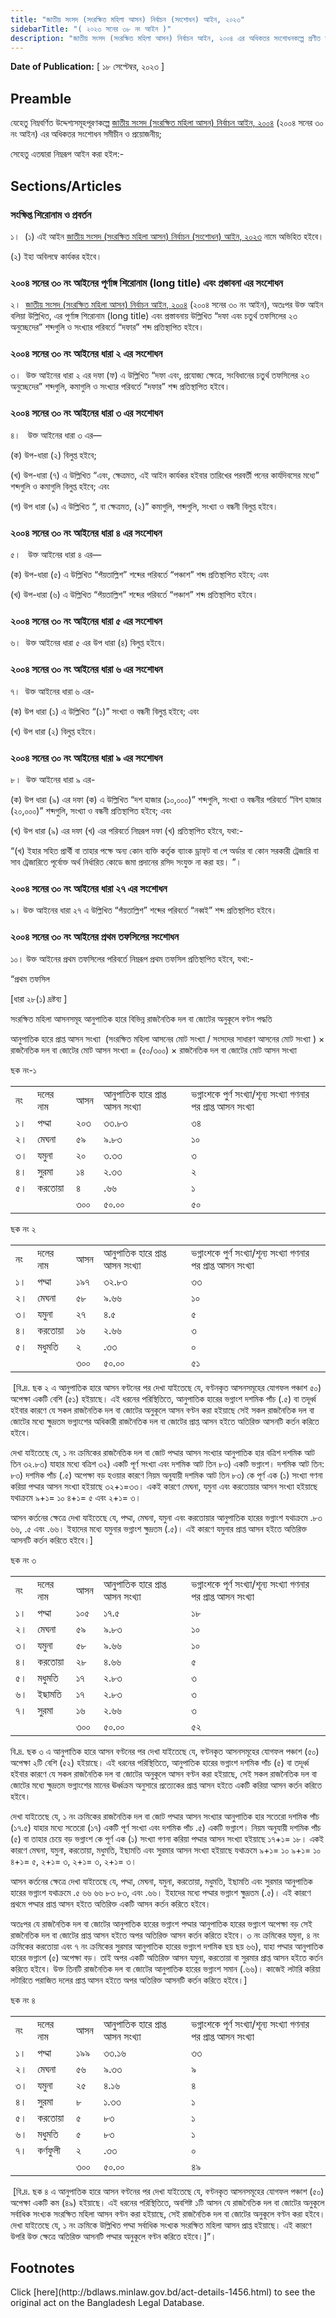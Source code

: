 ```yaml
---
title: "জাতীয় সংসদ (সংরক্ষিত মহিলা আসন) নির্বাচন (সংশোধন) আইন, ২০২৩"
sidebarTitle: "( ২০২৩ সনের ৩৮ নং আইন )"
description: "জাতীয় সংসদ (সংরক্ষিত মহিলা আসন) নির্বাচন আইন, ২০০৪ এর অধিকতর সংশোধনকল্পে প্রণীত আইন"
---
```


**Date of Publication:** [ ১৮ সেপ্টেম্বর, ২০২৩ ]

## Preamble

যেহেতু নিম্নবর্ণিত উদ্দেশ্যসমূহপূরণকল্পে [জাতীয় সংসদ (সংরক্ষিত মহিলা আসন) নির্বাচন আইন, ২০০৪](/act-922.html "জাতীয় সংসদ (সংরক্ষিত মহিলা আসন) নির্বাচন আইন, ২০০৪") (২০০৪ সনের ৩০ নং আইন) এর অধিকতর সংশোধন সমীচীন ও প্রয়োজনীয়;

সেহেতু এতদ্বারা নিম্নরূপ আইন করা হইল:-

## Sections/Articles

### সংক্ষিপ্ত শিরোনাম ও প্রবর্তন

১।  (১) এই আইন [জাতীয় সংসদ (সংরক্ষিত মহিলা আসন) নির্বাচন (সংশোধন) আইন, ২০২৩](/act-1456.html "জাতীয় সংসদ (সংরক্ষিত মহিলা আসন) নির্বাচন (সংশোধন) আইন, ২০২৩") নামে অভিহিত হইবে।

(২) ইহা অবিলম্বে কার্যকর হইবে।

### ২০০৪ সনের ৩০ নং আইনের পূর্ণাঙ্গ শিরোনাম (long title) এবং প্রস্তাবনা এর সংশোধন

২।  [জাতীয় সংসদ (সংরক্ষিত মহিলা আসন) নির্বাচন আইন, ২০০৪](/act-922.html "জাতীয় সংসদ (সংরক্ষিত মহিলা আসন) নির্বাচন আইন, ২০০৪") (২০০৪ সনের ৩০ নং আইন), অতঃপর উক্ত আইন বলিয়া উল্লিখিত, এর পূর্ণাঙ্গ শিরোনাম (long title) এবং প্রস্তাবনায় উল্লিখিত “দফা এবং চতুর্থ তফসিলের ২৩ অনুচ্ছেদের” শব্দগুলি ও সংখ্যার পরিবর্তে “দফার” শব্দ প্রতিস্থাপিত হইবে।

### ২০০৪ সনের ৩০ নং আইনের ধারা ২ এর সংশোধন

৩।  উক্ত আইনের ধারা ২ এর দফা (ফ) এ উল্লিখিত “দফা এবং, প্রযোজ্য ক্ষেত্রে, সংবিধানের চতুর্থ তফসিলের ২৩ অনুচ্ছেদের” শব্দগুলি, কমাগুলি ও সংখ্যার পরিবর্তে “দফার” শব্দ প্রতিস্থাপিত হইবে।

### ২০০৪ সনের ৩০ নং আইনের ধারা ৩ এর সংশোধন

৪।   উক্ত আইনের ধারা ৩ এর—

(ক) উপ-ধারা (২) বিলুপ্ত হইবে;

(খ) উপ-ধারা (৭) এ উল্লিখিত “এবং, ক্ষেত্রমত, এই আইন কার্যকর হইবার তারিখের পরবর্তী পনের কার্যদিবসের মধ্যে” শব্দগুলি ও কমাগুলি বিলুপ্ত হইবে; এবং

(গ) উপ ধারা (৯) এ উল্লিখিত “, বা ক্ষেত্রমত, (২)” কমাগুলি, শব্দগুলি, সংখ্যা ও বন্ধনী বিলুপ্ত হইবে।

### ২০০৪ সনের ৩০ নং আইনের ধারা ৪ এর সংশোধন

৫।   উক্ত আইনের ধারা ৪ এর—

(ক) উপ-ধারা (৫) এ উল্লিখিত “পঁয়তাল্লিশ” শব্দের পরিবর্তে “পঞ্চাশ” শব্দ প্রতিস্থাপিত হইবে; এবং

(খ) উপ-ধারা (৬) এ উল্লিখিত “পঁয়তাল্লিশ” শব্দের পরিবর্তে “পঞ্চাশ” শব্দ প্রতিস্থাপিত হইবে।

### ২০০৪ সনের ৩০ নং আইনের ধারা ৫ এর সংশোধন

৬।  উক্ত আইনের ধারা ৫ এর উপ ধারা (৪) বিলুপ্ত হইবে।

### ২০০৪ সনের ৩০ নং আইনের ধারা ৬ এর সংশোধন

৭।  উক্ত আইনের ধারা ৬ এর-

(ক) উপ ধারা (১) এ উল্লিখিত “(১)” সংখ্যা ও বন্ধনী বিলুপ্ত হইবে; এবং

(খ) উপ ধারা (২) বিলুপ্ত হইবে।

### ২০০৪ সনের ৩০ নং আইনের ধারা ৯ এর সংশোধন

৮।  উক্ত আইনের ধারা ৯ এর-

(ক) উপ ধারা (৯) এর দফা (ক) এ উল্লিখিত “দশ হাজার (১০,০০০)” শব্দগুলি, সংখ্যা ও বন্ধনীর পরিবর্তে “বিশ হাজার (২০,০০০)” শব্দগুলি, সংখ্যা ও বন্ধনী প্রতিস্থাপিত হইবে; এবং

(খ) উপ ধারা (৯) এর দফা (খ) এর পরিবর্তে নিম্নরূপ দফা (খ) প্রতিস্থাপিত হইবে, যথা:-

“(খ) ইহার সহিত প্রার্থী বা তাহার পক্ষে অন্য কোন ব্যক্তি কর্তৃক ব্যাংক ড্রাফ্‌ট বা পে অর্ডার বা কোন সরকারী ট্রেজারি বা সাব ট্রেজারিতে পূর্বোক্ত অর্থ নির্ধারিত কোডে জমা প্রদানের রসিদ সংযুক্ত না করা হয়। ”।

### ২০০৪ সনের ৩০ নং আইনের ধারা ২৭ এর সংশোধন

৯। উক্ত আইনের ধারা ২৭ এ উল্লিখিত “পঁয়তাল্লিশ” শব্দের পরিবর্তে “নব্বই” শব্দ প্রতিস্থাপিত হইবে।

### ২০০৪ সনের ৩০ নং আইনের প্রথম তফসিলের সংশোধন

১০। উক্ত আইনের প্রথম তফসিলের পরিবর্তে নিম্নরূপ প্রথম তফসিল প্রতিস্থাপিত হইবে, যথা:-

“প্রথম তফসিল

[ধারা ২৮(১) দ্রষ্টব্য ]

সংরক্ষিত মহিলা আসনসমূহ আনুপাতিক হারে বিভিন্ন রাজনৈতিক দল বা জোটের অনুকূলে বণ্টন পদ্ধতি

আনুপাতিক হারে প্রাপ্ত আসন সংখ্যা  (সংরক্ষিত মহিলা আসনের মোট সংখ্যা / সংসদের সাধারণ আসনের মোট সংখ্যা ) × রাজনৈতিক দল বা জোটের মোট আসন সংখ্যা = (৫০/৩০০) × রাজনৈতিক দল বা জোটের মোট আসন সংখ্যা

ছক নং-১

|     |          |     |                                  |                                                                 |
| --- | -------- | --- | -------------------------------- | --------------------------------------------------------------- |
| নং  | দলের নাম | আসন | আনুপাতিক হারে প্রাপ্ত আসন সংখ্যা | ভগ্নাংশকে পুর্ণ সংখ্যা/শূন্য সংখ্যা গণনার পর প্রাপ্ত আসন সংখ্যা |
| ১।  | পদ্মা    | ২০৩ | ৩৩.৮৩                            | ৩৪                                                              |
| ২।  | মেঘনা    | ৫৯  | ৯.৮৩                             | ১০                                                              |
| ৩।  | যমুনা    | ২০  | ৩.৩৩                             | ৩                                                               |
| ৪।  | সুরমা    | ১৪  | ২.৩৩                             | ২                                                               |
| ৫।  | করতোয়া   | ৪   | .৬৬                              | ১                                                               |
|     |          | ৩০০ | ৫০.০০                            | ৫০                                                              |

ছক নং ২

|     |          |     |                                  |                                                                 |
| --- | -------- | --- | -------------------------------- | --------------------------------------------------------------- |
| নং  | দলের নাম | আসন | আনুপাতিক হারে প্রাপ্ত আসন সংখ্যা | ভগ্নাংশকে পুর্ণ সংখ্যা/শূন্য সংখ্যা গণনার পর প্রাপ্ত আসন সংখ্যা |
| ১।  | পদ্মা    | ১৯৭ | ৩২.৮৩                            | ৩৩                                                              |
| ২।  | মেঘনা    | ৫৮  | ৯.৬৬                             | ১০                                                              |
| ৩।  | যমুনা    | ২৭  | ৪.৫                              | ৫                                                               |
| ৪।  | করতোয়া   | ১৬  | ২.৬৬                             | ৩                                                               |
| ৫।  | মধুমতি   | ২   | .৩৩                              | ০                                                               |
|     |          | ৩০০ | ৫০.০০                            | ৫১                                                              |

 [বি.দ্র. ছক ২ এ আনুপাতিক হারে আসন বণ্টনের পর দেখা যাইতেছে যে, বণ্টনকৃত আসনসমূহের যোগফল পঞ্চাশ ৫০) অপেক্ষা একটি বেশি (৫১) হইয়াছে। এই ধরনের পরিস্থিতিতে, আনুপাতিক হারের ভগ্নাংশ দশমিক পাঁচ (.৫) বা তদূর্ধ্ব হইবার কারণে যে সকল রাজনৈতিক দল বা জোটের অনুকূলে আসন বণ্টন করা হইয়াছে সেই সকল রাজনৈতিক দল বা জোটের মধ্যে ক্ষুদ্রতম ভগ্নাংশের অধিকারী রাজনৈতিক দল বা জোটের প্রাপ্ত আসন হইতে অতিরিক্ত আসনটি কর্তন করিতে হইবে।

দেখা যাইতেছে যে, ১ নং ক্রমিকের রাজনৈতিক দল বা জোট পদ্মার আসন সংখ্যার আনুপাতিক হার বত্রিশ দশমিক আট তিন ৩২.৮৩) যাহার মধ্যে বত্রিশ ৩২) একটি পূর্ণ সংখ্যা এবং দশমিক আট তিন ৮৩) একটি ভগ্নাংশ। দশমিক আট তিন: ৮৩) দশমিক পাঁচ (.৫) অপেক্ষা বড় হওয়ার কারণে নিয়ম অনুযায়ী দশমিক আট তিন ৮৩) কে পূর্ণ এক (১) সংখ্যা গণনা করিয়া পদ্মার আসন সংখ্যা হইয়াছে ৩২+১=৩৩। একই কারণে মেঘনা, যমুনা এবং করতোয়ার আসন সংখ্যা হইয়াছে যথাক্রমে ৯+১= ১০ ৪+১= ৫ এবং ২+১= ৩।

আসন কর্তনের ক্ষেত্রে দেখা যাইতেছে যে, পদ্মা, মেঘনা, যমুনা এবং করতোয়ার আনুপাতিক হারের ভগ্নাংশ যথাক্রমে .৮৩ ৬৬, .৫ এবং .৬৬। ইহাদের মধ্যে যমুনার ভগ্নাংশ ক্ষুদ্রতম (.৫)। এই কারণে যমুনার প্রাপ্ত আসন হইতে অতিরিক্ত আসনটি কর্তন করিতে হইবে।]

ছক নং ৩

|     |          |     |                                  |                                                                 |
| --- | -------- | --- | -------------------------------- | --------------------------------------------------------------- |
| নং  | দলের নাম | আসন | আনুপাতিক হারে প্রাপ্ত আসন সংখ্যা | ভগ্নাংশকে পূর্ণ সংখ্যা/শূন্য সংখ্যা গণনার পর প্রাপ্ত আসন সংখ্যা |
| ১।  | পদ্মা    | ১০৫ | ১৭.৫                             | ১৮                                                              |
| ২।  | মেঘনা    | ৫৯  | ৯.৮৩                             | ১০                                                              |
| ৩।  | যমুনা    | ৫৮  | ৯.৬৬                             | ১০                                                              |
| ৪।  | করতোয়া   | ২৮  | ৪.৬৬                             | ৫                                                               |
| ৫।  | মধুমতি   | ১৭  | ২.৮৩                             | ৩                                                               |
| ৬।  | ইছামতি   | ১৭  | ২.৮৩                             | ৩                                                               |
| ৭।  | সুরমা    | ১৬  | ২.৬৬                             | ৩                                                               |
|     |          | ৩০০ | ৫০.০০                            | ৫২                                                              |

বি.দ্র. ছক ৩ এ আনুপাতিক হারে আসন বণ্টনের পর দেখা যাইতেছে যে, বণ্টনকৃত আসনসমূহের যোগফল পঞ্চাশ (৫০) অপেক্ষা ২টি বেশি (৫২) হইয়াছে। এই ধরনের পরিস্থিতিতে, আনুপাতিক হারের ভগ্নাংশ দশমিক পাঁচ (৫) বা তদূর্ধ্ব হইবার কারণে যে সকল রাজনৈতিক দল বা জোটের অনুকূলে আসন বণ্টন করা হইয়াছে, সেই সকল রাজনৈতিক দল বা জোটের মধ্যে ক্ষুদ্রতম ভগ্নাংশের মানের ঊর্ধ্বক্রম অনুসারে প্রত্যেকের প্রাপ্ত আসন হইতে একটি করিয়া আসন কর্তন করিতে হইবে।

দেখা যাইতেছে যে, ১ নং ক্রমিকের রাজনৈতিক দল বা জোট পদ্মার আসন সংখ্যার আনুপাতিক হার সতেরো দশমিক পাঁচ (১৭.৫) যাহার মধ্যে সতেরো (১৭) একটি পূর্ণ সংখ্যা এবং দশমিক পাঁচ .৫) একটি ভগ্নাংশ। নিয়ম অনুযায়ী দশমিক পাঁচ (৫) বা তাহার চেয়ে বড় ভগ্নাংশ কে পূর্ণ এক (১) সংখ্যা গণনা করিয়া পদ্মার আসন সংখ্যা হইয়াছে ১৭+১= ১৮। একই কারণে মেঘনা, যমুনা, করতোয়া, মধুমতি, ইছামতি এবং সুরমার আসন সংখ্যা হইয়াছে যথাক্রমে ৯+১= ১০ ৯+১= ১০ ৪+১= ৫, ২+১= ৩, ২+১= ৩, ২+১= ৩।

আসন কর্তনের ক্ষেত্রে দেখা যাইতেছে যে, পদ্মা, মেঘনা, যমুনা, করতোয়া, মধুমতি, ইছামতি এবং সুরমার আনুপাতিক হারের ভগ্নাংশ যথাক্রমে .৫ ৬৬ ৬৬ ৮৩ ৮৩, এবং .৬৬। ইহাদের মধ্যে পদ্মার ভগ্নাংশ ক্ষুদ্রতম (.৫)। এই কারণে প্রথমে পদ্মার প্রাপ্ত আসন হইতে অতিরিক্ত একটি আসন কর্তন করিতে হইবে।

অতঃপর যে রাজনৈতিক দল বা জোটের আনুপাতিক হারের ভগ্নাংশ পদ্মার আনুপাতিক হারের ভগ্নাংশ অপেক্ষা বড় সেই রাজনৈতিক দল বা জোটের প্রাপ্ত আসন হইতে অপর অতিরিক্ত আসন কর্তন করিতে হইবে। ৩ নং ক্রমিকের যমুনা, ৪ নং ক্রমিকের করতোয়া এবং ৭ নং ক্রমিকের সুরমার আনুপাতিক হারের ভগ্নাংশ দশমিক ছয় ছয় ৬৬), যাহা পদ্মার আনুপাতিক হারের ভগ্নাংশ (৫) অপেক্ষা বড়। তাই অপর একটি অতিরিক্ত আসন যমুনা, করতোয়া বা সুরমার প্রাপ্ত আসন হইতে কর্তন করিতে হইবে। উক্ত তিনটি রাজনৈতিক দল বা জোটের আনুপাতিক হারের ভগ্নাংশ সমান (.৬৬)। কাজেই লটারি করিয়া লটারিতে পরাজিত দলের প্রাপ্ত আসন হইতে অপর অতিরিক্ত আসনটি কর্তন করিতে হইবে।]

ছক নং ৪

|     |          |     |                                  |                                                                 |
| --- | -------- | --- | -------------------------------- | --------------------------------------------------------------- |
| নং  | দলের নাম | আসন | আনুপাতিক হারে প্রাপ্ত আসন সংখ্যা | ভগ্নাংশকে পূর্ণ সংখ্যা/শূন্য সংখ্যা গণনার পর প্রাপ্ত আসন সংখ্যা |
| ১।  | পদ্মা    | ১৯৯ | ৩৩.১৬                            | ৩৩                                                              |
| ২।  | মেঘনা    | ৫৬  | ৯.৩৩                             | ৯                                                               |
| ৩।  | যমুনা    | ২৫  | ৪.১৬                             | ৪                                                               |
| ৪।  | সুরমা    | ৮   | ১.৩৩                             | ১                                                               |
| ৫।  | করতোয়া   | ৫   | ৮৩                               | ১                                                               |
| ৬।  | মধুমতি   | ৫   | ৮৩                               | ১                                                               |
| ৭।  | কর্ণফুলী | ২   | .৩৩                              | ০                                                               |
|     |          | ৩০০ | ৫০.০০                            | ৪৯                                                              |

 [বি.দ্র. ছক ৪ এ আনুপাতিক হারে আসন বণ্টনের পর দেখা যাইতেছে যে, বণ্টনকৃত আসনসমূহের যোগফল পঞ্চাশ (৫০) অপেক্ষা একটি কম (৪৯) হইয়াছে। এই ধরনের পরিস্থিতিতে, অবশিষ্ট ১টি আসন যে রাজনৈতিক দল বা জোটের অনুকূলে সর্বাধিক সংখ্যক সংরক্ষিত মহিলা আসন বণ্টন করা হইয়াছে, সেই রাজনৈতিক দল বা জোটের অনুকূলে বণ্টন করা হইবে। দেখা যাইতেছে যে, ১ নং ক্রমিকে উল্লিখিত পদ্মা সর্বাধিক সংখ্যক সংরক্ষিত মহিলা আসন প্রাপ্ত হইয়াছে। এই কারণে উপরি উক্ত ক্ষেত্রে অতিরিক্ত আসনটি পদ্মার অনুকূলে বণ্টন করিতে হইবে।]”।

## Footnotes

<Note>
  Click [here](http://bdlaws.minlaw.gov.bd/act-details-1456.html) to see the original act on the Bangladesh Legal Database.
</Note>
